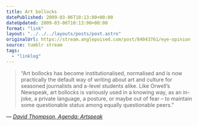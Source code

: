 ```yaml
---
title: Art bollocks
datePublished: 2009-03-06T10:13:00+00:00
dateUpdated: 2009-03-06T10:13:00+00:00
format: "link"
layout: "../../../layouts/posts/post.astro"
originalUrl: https://stream.anglepoised.com/post/84043761/eye-opinion
source: tumblr stream
tags:
  - "linklog"
---
```


> &ldquo;Art bollocks has become institutionalised, normalised and is now practically the default way of writing about art and culture for seasoned journalists and a-level students alike. Like Orwell’s Newspeak, art bollocks is variously used in a knowing way, as an in-joke, a private language, a posture, or maybe out of fear – to maintain some questionable status among equally questionable peers.&rdquo;

— <cite>[David Thompson, _Agenda: Artspeak_](http://www.eyemagazine.com/opinion/article/agenda-artspeak)</cite>
